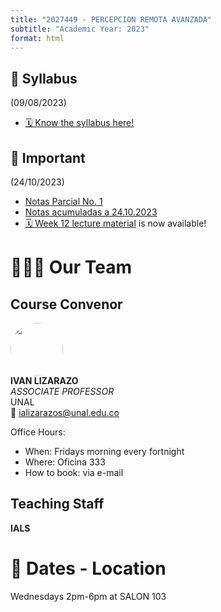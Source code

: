 ```yaml
---
title: "2027449 - PERCEPCION REMOTA AVANZADA"
subtitle: "Academic Year: 2023"
format: html
---
```


::: {.callout-important collapse=false}
## 📢 Syllabus

(09/08/2023)

- [🗓️ Know the syllabus here!](/2023/syllabus.qmd)

:::

::: {.callout-note collapse=false}
## 📢 Important

(24/10/2023)

- [Notas Parcial No. 1](https://drive.google.com/file/d/1L_sNXqoG4MbBSCUs0UDPqFlSPXl__MQc/view?usp=sharing)
- [Notas acumuladas a 24.10.2023](https://drive.google.com/file/d/184qX84jT2lsjTIgljRBM-cD8j0XiOzTz/view?usp=sharing)
- [🗓 Week 12 lecture material](/2023/weeks/week12/page.qmd) is now available!

:::


# 🧑🏻‍🏫 Our Team

::: {.panel-tabset}
## Course Convenor


![](/figures/people/ials.png){fig-align="left" fig-alt="Photo of IVAN LIZARAZO" style="object-fit: cover;width:6em;height:6em;border-radius: 50%;"}  
**IVAN LIZARAZO** <br/>
_ASSOCIATE PROFESSOR_ <br/>
UNAL</a><br/>
📧 [ializarazos@unal.edu.co](mailto:)

Office Hours: 

- When: Fridays morning every fortnight
- Where: Oficina 333
- How to book: via e-mail

## Teaching Staff

**IALS**


:::

# 📍 Dates - Location

Wednesdays 2pm-6pm at SALON 103
